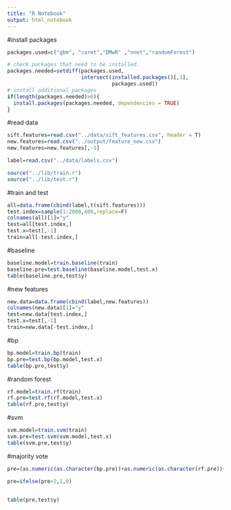 ```yaml
---
title: "R Notebook"
output: html_notebook
---
```




#install packages
```r
packages.used=c("gbm", "caret","DMwR" ,"nnet","randomForest")

# check packages that need to be installed.
packages.needed=setdiff(packages.used, 
                        intersect(installed.packages()[,1], 
                                  packages.used))
# install additional packages
if(length(packages.needed)>0){
  install.packages(packages.needed, dependencies = TRUE)
}

```

#read data
```r
sift.features=read.csv("../data/sift_features.csv", header = T)
new.features=read.csv("../output/feature_new.csv")
new.features=new.features[,-1]

label=read.csv("../data/labels.csv")

source("../lib/train.r")
source("../lib/test.r")

```

#train and test 
```r
all=data.frame(cbind(label,t(sift.features)))
test.index=sample(1:2000,400,replace=F)
colnames(all)[1]="y"
test=all[test.index,]
test.x=test[,-1]
train=all[-test.index,]
```


#baseline
```r
baseline.model=train.baseline(train)
baseline.pre=test.baseline(baseline.model,test.x)
table(baseline.pre,test$y)


```

#new features
```r
new.data=data.frame(cbind(label,new.features))
colnames(new.data)[1]="y"
test=new.data[test.index,]
test.x=test[,-1]
train=new.data[-test.index,]
```

#bp
```r
bp.model=train.bp(train)
bp.pre=test.bp(bp.model,test.x)
table(bp.pre,test$y)
```

#random forest
```r
rf.model=train.rf(train)
rf.pre=test.rf(rf.model,test.x)
table(rf.pre,test$y)
```


#svm
```r
svm.model=train.svm(train)
svm.pre=test.svm(svm.model,test.x)
table(svm.pre,test$y)
```

#majority vote
```r
pre=(as.numeric(as.character(bp.pre))+as.numeric(as.character(rf.pre))+as.numeric(as.character(svm.pre)))

pre=ifelse(pre>2,1,0)


table(pre,test$y)

```












